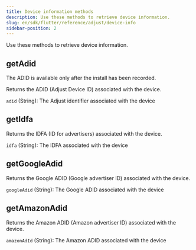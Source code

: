 ```yaml
---
title: Device information methods
description: Use these methods to retrieve device information.
slug: en/sdk/flutter/reference/adjust/device-info
sidebar-position: 2
---
```


Use these methods to retrieve device information.

<Function>

## getAdid

<Callout type="note">

The ADID is available only after the install has been recorded.

</Callout>

Returns the ADID (Adjust Device ID) associated with the device.

<slot slot="signature">


<GetAdidSig />

</slot>

<slot slot="snippet">


<GetAdid />

</slot>

<slot slot="returns">

`adid` (String): The Adjust identifier associated with the device

</slot>

</Function>

<Function>

## getIdfa

Returns the IDFA (ID for advertisers) associated with the device.

<slot slot="signature">


<GetIdfaSig />

</slot>

<slot slot="snippet">


<GetIdfa />

</slot>

<slot slot="returns">

`idfa` (String): The IDFA associated with the device

</slot>

</Function>

<Function>

## getGoogleAdid

Returns the Google ADID (Google advertiser ID) associated with the device.

<slot slot="signature">


<GetGoogleAdidSig />

</slot>

<slot slot="snippet">


<GetGoogleAdid />

</slot>

<slot slot="returns">

`googleAdid` (String): The Google ADID associated with the device

</slot>

</Function>

<Function>

## getAmazonAdid

Returns the Amazon ADID (Amazon advertiser ID) associated with the device.

<slot slot="signature">


<GetAmazonAdidSig />

</slot>

<slot slot="snippet">


<GetAmazonAdid />

</slot>

<slot slot="returns">

`amazonAdId` (String): The Amazon ADID associated with the device

</slot>

</Function>
